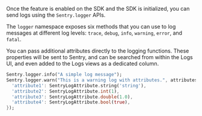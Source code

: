Once the feature is enabled on the SDK and the SDK is initialized, you can send logs using the `Sentry.logger` APIs.

The `logger` namespace exposes six methods that you can use to log messages at different log levels: `trace`, `debug`, `info`, `warning`, `error`, and `fatal`.

You can pass additional attributes directly to the logging functions. These properties will be sent to Sentry, and can be searched from within the Logs UI, and even added to the Logs views as a dedicated column.

```dart
Sentry.logger.info("A simple log message");
Sentry.logger.warn("This is a warning log with attributes.", attributes: {
  'attribute1': SentryLogAttribute.string('string'),
  'attribute2': SentryLogAttribute.int(1),
  'attribute3': SentryLogAttribute.double(1.0),
  'attribute4': SentryLogAttribute.bool(true),
});
```
